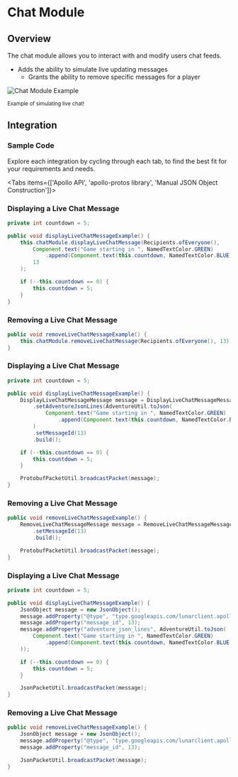 
# Chat Module

## Overview

The chat module allows you to interact with and modify users chat feeds.

- Adds the ability to simulate live updating messages
    - Grants the ability to remove specific messages for a player

![Chat Module Example](https://i.imgur.com/4kMmYJZ.gif#center)

<div style={{ textAlign: "center" }}>
    <small>Example of simulating live chat!</small>
</div>

## Integration

### Sample Code
Explore each integration by cycling through each tab, to find the best fit for your requirements and needs.

<Tabs items={['Apollo API', 'apollo-protos library', 'Manual JSON Object Construction']}>

<Tab>

### Displaying a Live Chat Message

```java
private int countdown = 5;

public void displayLiveChatMessageExample() {
    this.chatModule.displayLiveChatMessage(Recipients.ofEveryone(),
        Component.text("Game starting in ", NamedTextColor.GREEN)
            .append(Component.text(this.countdown, NamedTextColor.BLUE)),
        13
    );

    if (--this.countdown == 0) {
        this.countdown = 5;
    }
}
```

### Removing a Live Chat Message

```java
public void removeLiveChatMessageExample() {
    this.chatModule.removeLiveChatMessage(Recipients.ofEveryone(), 13);
}
```

</Tab>

<Tab>

### Displaying a Live Chat Message

```java
private int countdown = 5;

public void displayLiveChatMessageExample() {
    DisplayLiveChatMessageMessage message = DisplayLiveChatMessageMessage.newBuilder()
        .setAdventureJsonLines(AdventureUtil.toJson(
            Component.text("Game starting in ", NamedTextColor.GREEN)
                .append(Component.text(this.countdown, NamedTextColor.BLUE)))
        )
        .setMessageId(13)
        .build();

    if (--this.countdown == 0) {
        this.countdown = 5;
    }

    ProtobufPacketUtil.broadcastPacket(message);
}
```

### Removing a Live Chat Message

```java
public void removeLiveChatMessageExample() {
    RemoveLiveChatMessageMessage message = RemoveLiveChatMessageMessage.newBuilder()
        .setMessageId(13)
        .build();

    ProtobufPacketUtil.broadcastPacket(message);
}
```

</Tab>

<Tab>

### Displaying a Live Chat Message

```java
private int countdown = 5;

public void displayLiveChatMessageExample() {
    JsonObject message = new JsonObject();
    message.addProperty("@type", "type.googleapis.com/lunarclient.apollo.chat.v1.DisplayLiveChatMessageMessage");
    message.addProperty("message_id", 13);
    message.addProperty("adventure_json_lines", AdventureUtil.toJson(
        Component.text("Game starting in ", NamedTextColor.GREEN)
            .append(Component.text(this.countdown, NamedTextColor.BLUE))
    ));

    if (--this.countdown == 0) {
        this.countdown = 5;
    }

    JsonPacketUtil.broadcastPacket(message);
}
```

### Removing a Live Chat Message

```java
public void removeLiveChatMessageExample() {
    JsonObject message = new JsonObject();
    message.addProperty("@type", "type.googleapis.com/lunarclient.apollo.chat.v1.RemoveLiveChatMessageMessage");
    message.addProperty("message_id", 13);

    JsonPacketUtil.broadcastPacket(message);
}
```

</Tab>

</Tabs>

